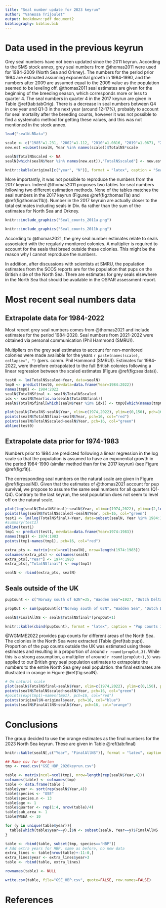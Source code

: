 ```yaml
---
title: "Seal number update for 2023 keyrun"
author: "Vanessa Trijoulet"
output: bookdown::pdf_document2  
bibliography: biblio.bib
---
```


# Data used in the previous keyrun

Grey seal numbers have not been updated since the 2011 keyrun. According to the SMS stock annex, grey seal numbers from @thomas2011 were used for 1984-2009 (North Sea and Orkney). The numbers for the period prior 1984 are estimated assuming exponential growth in 1984-1990, and the numbers after 2009 are assumed equal to the 2009 value as the population seemed to be leveling off. 
@thomas2011 seal estimates are given for the beginning of the breeding season, which corresponds more or less to quarter 4.
The seal numbers in quarter 4 in the 2017 keyrun are given in Table \@ref(tab:tabOrig). There is a decrease in seal numbers between Q4 in one year and Q1-3 in the next year (around 12-17\%), probably to account for seal mortality after the breeding counts, however it was not possible to find a systematic method for getting these values, and this was not mentioned in the stock annex.

```r
load("sealN.RData")

scale <- c("1985"=1.231, "2002"=1.112, "2010"=1.0816, "2019"=1.0671, "2022"=1.065)
new.est =subset(sealN, Year %in% names(scale))$TotalNS*scale

sealN$TotalNSscaled <- NA
sealN[which(sealN$Year %in% names(new.est)),"TotalNSscaled"] <- new.est

knitr::kable(original[c("year", "N")], format = "latex", caption = "Seal numbers (thousands) in quarter 4 used in the 2017 keyrun")
```

More importantly, it was not possible to reproduce the numbers from the 2017 keyrun. Indeed @thomas2011 proposes two tables for seal numbers following two different estimation methods. None of the tables matches the seal numbers in the 2017 keyrun (Figures \@ref(fig:thomas11a) and \@ref(fig:thomas11b)). Number in the 2017 keyruin are actually closer to the total estimates including seals in Div. 6a rather than the sum of the estimates for North Sea and Orkney.

```r
knitr::include_graphics("Seal_counts_2011a.png")
```

```r
knitr::include_graphics("Seal_counts_2011b.png")
```

According to @thomas2021, the grey seal number estimates relate to seals associated with the regularly monitored colonies. A multiplier is required to account for the seals that breed outside these colonies. 
This might be the reason why I cannot reproduce the numbers.

In addition, after discussions with scientists at SMRU, the population estimates from the SCOS reports are for the population that pups on the British side of the North Sea. There are estimates for grey seals elsewhere in the North Sea that should be available in the OSPAR assessment report.

\clearpage

# Most recent seal numbers data

## Extrapolate data for 1984-2022

Most recent grey seal numbers comes from @thomas2021 and include estimates for the period 1984-2020. Seal numbers from 2021-2022 were obtained via personal communication (Phil Hammond (SMRU)).

Multipliers on the grey seal estimates to account for non-monitored colonies were made available for the years `r paste(names(scale), collapse=", ")` (pers. comm. Phil Hammond (SMRU)).
Estimates for 1984-2022, were therefore extrapolated to the full British colonies following a linear regression between the scaled estimates (Figure \@ref(fig:sealdata)). 

```r
test0 <- lm(TotalNSscaled~Year, data=sealN)
tmp0 <- predict(test0, newdata=data.frame(Year=1984:2022))
names(tmp0) <- 1984:2022
sealN$TotalNSfinal <- sealN$TotalNSscaled
idx <- sealN$Year[is.na(sealN$TotalNSfinal)]
sealN$TotalNSfinal[which(sealN$Year %in% idx)] <- tmp0[which(names(tmp0) %in% idx)]

plot(sealN$TotalNS~sealN$Year, xlim=c(1974,2022), ylim=c(0,150), pch=16, xlab="", ylab="Seal numbers (thousands)")
points(sealN$TotalNSfinal~sealN$Year, pch=16, col="red")
points(sealN$TotalNSscaled~sealN$Year, pch=16, col="green")
abline(test0)
```


## Extrapolate data prior for 1974-1983

Numbers prior to 1984 are predicted following a linear regression in the log scale so that the population is assumed to have an exponential growth in the period 1984-1990 (similar method than for the 2017 keyrun) (see Figure \@ref(fig:fit)). 

The corresponding seal numbers on the natural scale are given in Figure \@ref(fig:sealN)). Given that the estimates of @thomas2021 account for pup survival, we propose to assume the same seal numbers for all quarters (Q1-Q4). Contrary to the last keyrun, the seal population does not seem to level off on the natural scale.

```r

plot(log(sealN$TotalNSfinal)~sealN$Year, xlim=c(1974,2022), ylim=c(2,log(150)), pch=16, xlab="", ylab="log(seal numbers)")
points(log(sealN$TotalNSscaled)~sealN$Year, pch=16, col="green")
test1 <- lm(log(TotalNSfinal)~Year, data=subset(sealN, Year %in% 1984:1990))
#summary(test1)
abline(test1)
tmp1 <- predict(test1, newdata=data.frame(Year=1974:1983))
names(tmp1) <- 1974:1983
points(tmp1~names(tmp1), pch=16, col="red")

extra_pts <- matrix(ncol=ncol(sealN), nrow=length(1974:1983))
colnames(extra_pts) <- colnames(sealN)
extra_pts[,"Year"] <- 1974:1983
extra_pts[,"TotalNSfinal"] <- exp(tmp1)

sealN <- rbind(extra_pts, sealN)
```




## Seals outside of the UK

```r
pupCount <- c("Norway south of 62N"=35, "Wadden Sea"=1927, "Dutch Delta Area"=23, "Scottish North Sea"=32213, "English North Sea"=10725)

propOut <- sum(pupCount[c("Norway south of 62N", "Wadden Sea", "Dutch Delta Area")])/sum(pupCount)

sealN$FinalAllNS <- sealN$TotalNSfinal*(propOut+1)

knitr::kable(cbind(pupCount), format = "latex", caption = "Pup counts in the North Sea taken from ICES 2022.")
```

@WGMME2022 provides pup counts for different areas of the North Sea. The colonies in the North Sea were extracted (Table \@ref(tab:pup)). Proportion of the pup counts outside the UK was estimated using these estimates and resulting in a proportion of around `r round(propOut,3)`. While this is a strong assumption, a multiplier of around `r round(propOut+1,3)` was applied to our British grey seal population estimates to extrapolate the numbers to the entire North Sea grey seal population. the final estimates are illustrated in orange in Figure \@ref(fig:sealN).


```r

# On natural scale
plot(sealN$TotalNSfinal~sealN$Year, xlim=c(1974,2022), ylim=c(0,150), pch=16, xlab="", ylab="Seal numbers (thousands)")
points(sealN$TotalNSscaled~sealN$Year, pch=16, col="green")
#points(exp(tmp1)~names(tmp1), pch=16, col="red")
points(original$N~original$year, pch=16, col="blue")
points(sealN$FinalAllNS~sealN$Year, pch=16, col="orange")
```

\clearpage

# Conclusions

The group decided to use the orange estimates as the final numbers for the 2023 North Sea keyrun. These are given in Table \@ref(tab:final)

```r

knitr::kable(sealN[,c("Year", "FinalAllNS")], format = "latex", caption = "Grey seal numbers (thousands) use for the 2023 North Sea keyrun.", digits = 3)
```


```r
## Make csv for Morten
tmp <- read.csv("GSE_HBP_2020keyrun.csv")

table <- matrix(ncol=ncol(tmp), nrow=length(rep(sealN$Year,4)))
colnames(table) <- colnames(tmp)
table <- data.frame(table )
table$year <- sort(rep(sealN$Year,4))
table$species <- "GSE"
table$species.n <- 13
table$age <- 1
table$quarter <- rep(1:4, nrow(table)/4)
table$sub_area <- 1
table$WSEA <- 10

for (y in unique(table$year)){
  table[which(table$year==y),]$N <- subset(sealN, Year==y)$FinalAllNS
}

table <- rbind(table, subset(tmp, species=="HBP"))
# Add extra years for HBP, same as before, no new data
extra_lines <- table[nrow(table)+-11:0,]
extra_lines$year <- extra_lines$year+3
table <- rbind(table, extra_lines)

rownames(table) <- NULL

write.csv(table, file="GSE_HBP.csv", quote=FALSE, row.names=FALSE)

```

\clearpage

# References